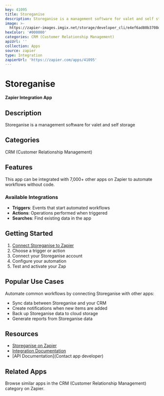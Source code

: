 ```yaml
---
key: 41095
title: Storeganise
description: Storeganise is a management software for valet and self storage
image: >-
  https://zapier-images.imgix.net/storage/developer_cli/e4ef6ad80b3708db6ef764440e60ce79.png?auto=format%2Ccompress&ixlib=python-3.0.0&q=50
hexColor: '#000000'
categories: CRM (Customer Relationship Management)
apiUrl: ''
collection: Apps
source: zapier
type: Integration
zapierUrl: 'https://zapier.com/apps/41095'
---
```

# Storeganise

**Zapier Integration App**

## Description

Storeganise is a management software for valet and self storage

## Categories

CRM (Customer Relationship Management)

## Features

This app can be integrated with 7,000+ other apps on Zapier to automate workflows without code.

### Available Integrations

- **Triggers**: Events that start automated workflows
- **Actions**: Operations performed when triggered
- **Searches**: Find existing data in the app

## Getting Started

1. [Connect Storeganise to Zapier](https://zapier.com/apps/41095)
2. Choose a trigger or action
3. Connect your Storeganise account
4. Configure your automation
5. Test and activate your Zap

## Popular Use Cases

Automate common workflows by connecting Storeganise with other apps:

- Sync data between Storeganise and your CRM
- Create notifications when new items are added
- Back up Storeganise data to cloud storage
- Generate reports from Storeganise data

## Resources

- [Storeganise on Zapier](https://zapier.com/apps/41095)
- [Integration Documentation](https://zapier.com/apps/41095/integrations)
- [API Documentation](Contact app developer)

## Related Apps

Browse similar apps in the CRM (Customer Relationship Management) category on Zapier.
